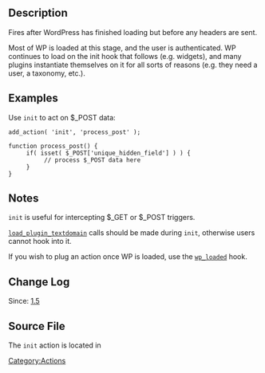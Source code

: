 {{Languages|
{{en|Plugin_API/Action_Reference/init}}
{{it|API dei plugin/Riferimento azioni/init}}
}}

== Description ==
Fires after WordPress has finished loading but before any headers are sent.

Most of WP is loaded at this stage, and the user is authenticated. WP continues to load on the init hook that follows (e.g. widgets), and many plugins instantiate themselves on it for all sorts of reasons (e.g. they need a user, a taxonomy, etc.).

== Examples ==
Use <tt>init</tt> to act on $_POST data:
<pre>add_action( 'init', 'process_post' );

function process_post() {
     if( isset( $_POST['unique_hidden_field'] ) ) {
          // process $_POST data here
     }
}
</pre>

== Notes ==

<tt>init</tt> is useful for intercepting $_GET or $_POST triggers.

[[Function_Reference/load_plugin_textdomain|<tt>load_plugin_textdomain</tt>]] calls should be made during <tt>init</tt>, otherwise users cannot hook into it.

If you wish to plug an action once WP is loaded, use the [[Plugin_API/Action_Reference/wp_loaded|<tt>wp_loaded</tt>]] hook.

== Change Log ==

Since: [[Version 1.5|1.5]]

== Source File ==

The <tt>init</tt> action is located in {{Trac|wp-settings.php}}

[[Category:Actions]]